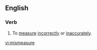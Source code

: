 ==English==

===Verb===
{{en-verb|mismeasures|mismeasuring|mismeasured|mismeasured}}

# {{lb|en|transitive|intransitive}} To [[measure]] [[incorrectly]] or [[inaccurately]].

[[vi:mismeasure]]